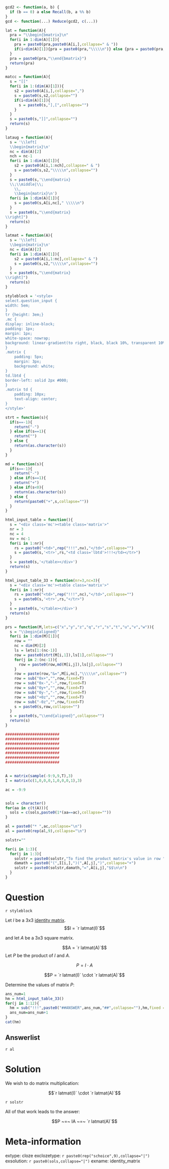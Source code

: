 ```r
gcd2 <- function(a, b) {
  if (b == 0) a else Recall(b, a %% b)
}
gcd <- function(...) Reduce(gcd2, c(...))

lat = function(A){
  pra = "\\begin{bmatrix}\n"
  for(i in 1:dim(A)[1]){
    pra = paste0(pra,paste0(A[i,],collapse=" & "))
    if(i<dim(A)[1]){pra = paste0(pra,"\\\\\n")} else {pra = paste0(pra,"\n")}
  }
  pra = paste0(pra,"\\end{bmatrix}")
  return(pra)
}

matcc = function(A){
  s = "[["
  for(i in 1:(dim(A)[1])){
    s2 = paste0(A[i,],collapse=",")
    s = paste0(s,s2,collapse="")
    if(i<dim(A)[1]){
      s = paste0(s,"],[",collapse="")
    }
  }
  s = paste0(s,"]]",collapse="")
  return(s)
}

lataug = function(A){
  s = '\\left[
  \\begin{matrix}\n'
  nc = dim(A)[2]
  nch = nc-1
  for(i in 1:dim(A)[1]){
    s2 = paste0(A[i,1:nch],collapse=" & ")
    s = paste0(s,s2,"\\\\\n",collapse="")
  }
  s = paste0(s,'\\end{matrix}
  \\;\\middle|\\;
    \\,
    \\begin{matrix}\n')
  for(i in 1:dim(A)[1]){
    s = paste0(s,A[i,nc]," \\\\\n")
  }
  s = paste0(s,"\\end{matrix}
\\right]")
  return(s)
}

latmat = function(A){
  s = '\\left[
  \\begin{matrix}\n'
  nc = dim(A)[2]
  for(i in 1:dim(A)[1]){
    s2 = paste0(A[i,1:nc],collapse=" & ")
    s = paste0(s,s2,"\\\\\n",collapse="")
  }
  s = paste0(s,"\\end{matrix}
\\right]")
  return(s)
}

styleblock = '<style>
select.question_input {
width: 5em;
}
tr {height: 3em;}
.mc {
display: inline-block;
padding: 1px;
margin: 1px;
white-space: nowrap;
background: linear-gradient(to right, black, black 10%, transparent 10%,transparent 90%,black 90%,black);
}
.matrix {
    padding: 5px;
    margin: 3px;
    background: white;
}
td.lbtd {
border-left: solid 2px #000;
}
.matrix td {
    padding: 10px;    
    text-align: center;
}
</style>'

strt = function(s){
  if(s==-1){
    return("-")
  } else if(s==1){
    return("")
  } else {
    return(as.character(s))
  }
}

md = function(s){
  if(s==-1){
    return("-")
  } else if(s==1){
    return("+")
  } else if(s<0){
    return(as.character(s))
  } else {
    return(paste0("+",s,collapse=""))
  }
}

html_input_table = function(){
  s = "<div class='mc'><table class='matrix'>"
  nr = 3
  nc = 4
  nv = nc-1
  for(i in 1:nr){
    rs = paste0("<td>",rep("!!!",nv),"</td>",collapse="")
    s = paste0(s,'<tr>',rs,"<td class='lbtd'>!!!</td></tr>")
  }
  s = paste0(s,'</table></div>')
  return(s)
}

html_input_table_33 = function(nr=3,nc=3){
  s = "<div class='mc'><table class='matrix'>"
  for(i in 1:nr){
    rs = paste0("<td>",rep("!!!",nc),"</td>",collapse="")
    s = paste0(s,'<tr>',rs,"</tr>")
  }
  s = paste0(s,'</table></div>')
  return(s)
}

prs = function(M,lets=c("x","y","z","q","r","s","t","u","v","w")){
  s = "\\begin{aligned}"
  for(i in 1:dim(M)[1]){
    row = ""
    nc = dim(M)[2]
    ls = lets[1:(nc-1)]
    row = paste0(strt(M[i,1]),ls[1],collapse="")
    for(j in 2:(nc-1)){
      row = paste0(row,md(M[i,j]),ls[j],collapse="")
    }
    row = paste(row,"&=",M[i,nc],"\\\\\n",collapse="")
    row = sub("0x+","",row,fixed=T)
    row = sub("0x-","-",row,fixed=T)
    row = sub("0y+","",row,fixed=T)
    row = sub("0y-","-",row,fixed=T)
    row = sub("+0z","",row,fixed=T)
    row = sub("-0z","",row,fixed=T)
    s = paste0(s,row,collapse="")
  }
  s = paste0(s,"\\end{aligned}",collapse="")
  return(s)
}

########################
########################
########################
########################
########################
########################
########################


A = matrix(sample(-9:9,9,T),3)
I = matrix(c(1,0,0,0,1,0,0,0,1),3)

ac = -9:9


sols = character()
for(aa in c(t(A))){
  sols = c(sols,paste0(1*(aa==ac),collapse=""))
}

al = paste0("* ",ac,collapse="\n")
al = paste0(rep(al,9),collapse="\n")

solstr=""

for(i in 1:3){
  for(j in 1:3){
    solstr = paste0(solstr,"To find the product matrix's value in row ",i," and column ",j,", sum the products of corresponding elements of row ",i," in matrix A and column ",j," in matrix B.\n","$$P_{[",i,",",j,"]}=")
    damath = paste0("(",I[i,],")(",A[,j],")",collapse="+")
    solstr = paste0(solstr,damath,"=",A[i,j],"$$\n\n")
  }
}

```

Question
========

`r styleblock`

Let $I$ be a 3x3 [identity matrix](https://en.wikipedia.org/wiki/Identity_matrix). $$I = `r latmat(I)`$$

and let $A$ be a 3x3 square matrix.

$$A = `r latmat(A)`$$
Let $P$ be the product of $I$ and $A$. 

$$P = I\cdot A$$

$$P = `r latmat(I)` \cdot `r latmat(A)`$$

Determine the values of matrix $P$:

```r
ans_num=1
hm = html_input_table_33()
for(j in 1:12){
  hm = sub("!!!",paste0("##ANSWER",ans_num,"##",collapse=""),hm,fixed = T)
  ans_num=ans_num+1
}
cat(hm)
```

Answerlist
--------

`r al`

Solution
========

We wish to do matrix multiplication:

$$`r latmat(I)` \cdot `r latmat(A)`$$

`r solstr`

All of that work leads to the answer:

$$P ~=~ IA ~=~ `r latmat(A)`$$




Meta-information
============
extype: cloze
exclozetype: `r paste0(rep("schoice",9),collapse="|")`
exsolution: `r paste0(sols,collapse="|")`
exname: identity_matrix